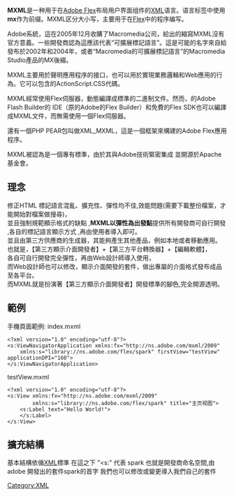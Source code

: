 {{copyedit|time=2016-02-02T04:27:14+00:00}}
'''MXML'''是一种用于在[[Adobe_Flex|Adobe Flex]]布局用户界面组件的[[XML|XML]]语言。语言标签中使用'''mx'''作为前缀。MXML区分大小写，主要用于在[[Flex|Flex]]中的程序编写。


Adobe系統，這在2005年12月收購了Macromedia公司，給出的縮寫MXML沒有官方意義。一些開發商認為這應該代表“可擴展標記語言”。這是可能的名字來自給發布於2002年和2004年，或者“Macromedia的可擴展標記語言”的Macromedia Studio產品的MX後綴。

MXML主要用於聲明應用程序的接口，也可以用於實現業務邏輯和Web應用的行為。它可以包含的ActionScript.CSS代碼。

MXML經常使用Flex伺服器，動態編譯成標準的二進制文件。然而，的Adobe Flash Builder的 IDE（原的Adobe的Flex Builder）和免費的Flex SDK也可以編譯成MXML文件，而無需使用一個Flex伺服器。

還有一個PHP PEAR包叫做XML_MXML，這是一個框架來構建的Adobe Flex應用程序。

MXML被認為是一個專有標準，由於其與Adobe技術緊密集成 並開源於Apache基金會。

== 理念 ==
修正HTML 標記語言混亂、擴充性、彈性均不佳,效能問題(需要下載整份檔案，才能開始對檔案做搜尋)，<br />
並且強制規範顯示格式的缺點 ,'''MXML以彈性為出發點'''提供所有開發商可自行開發 ,各自的標記語言顯示方式 ,再由使用者導入即可。<br />
並且由第三方供應商的生成器，其能夠產生其他產品，例如本地或者移動應用。<br />

也就是，【第三方顯示介面開發者】+【第三方平台轉換器】+【編輯軟體】，<br />
各自可自行開發完全彈性，再由Web設計師導入使用，<br />
而Web設計師也可以修改，顯示介面開發的套件，做出專屬的介面格式發布成品至各平台。<br />

而MXML就是扮演著【第三方顯示介面開發者】開發標準的腳色,完全開源透明。

== 範例 ==
手機頁面範例:
index.mxml
<syntaxhighlight lang="mxml">
<?xml version="1.0" encoding="utf-8"?>
<s:ViewNavigatorApplication xmlns:fx="http://ns.adobe.com/mxml/2009" 
	xmlns:s="library://ns.adobe.com/flex/spark" firstView="testView" applicationDPI="160">
</s:ViewNavigatorApplication>
</syntaxhighlight>
testView.mxml
<syntaxhighlight lang="mxml">
<?xml version="1.0" encoding="utf-8"?>
<s:View xmlns:fx="http://ns.adobe.com/mxml/2009" 
		xmlns:s="library://ns.adobe.com/flex/spark" title="主页视图">
	<s:Label text="Hello World!">
	</s:Label>
</s:View>
</syntaxhighlight>

== 擴充結構 ==
基本結構依循[[XML|XML]]標準
在這之下 "<s:" 代表 spark 也就是開發商命名空間,由adobe 開發出的套件spark的首字
我們也可以修改或變更導入我們自己的套件

[[Category:XML|Category:XML]]